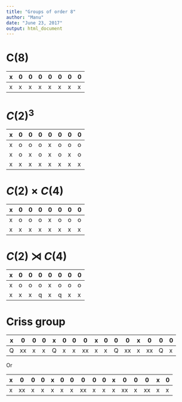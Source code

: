 ```yaml
---
title: "Groups of order 8"
author: "Manu"
date: "June 23, 2017"
output: html_document
---
```


# C(8)

| x | 0 | 0 | 0 | 0 | 0 | 0 | 0 |
|---|---|---|---|---|---|---|---|
| x | x | x | x | x | x | x | x |


# $C(2)^3$

| x | 0 | 0 | 0 | 0 | 0 | 0 | 0 |
|---|---|---|---|---|---|---|---|
| x | o | o | o | x | o | o | o |
| x | o | x | o | x | o | x | o |
| x | x | x | x | x | x | x | x |


# $C(2) \times C(4)$

| x | 0 | 0 | 0 | 0 | 0 | 0 | 0 |
|---|---|---|---|---|---|---|---|
| x | o | o | o | x | o | o | o |
| x | x | x | x | x | x | x | x |


# $C(2) \rtimes C(4)$

| x | 0 | 0 | 0 | 0 | 0 | 0 | 0 |
|---|---|---|---|---|---|---|---|
| x | o | o | o | x | o | o | o |
| x | x | x | q | x | q | x | x |

# Criss group

| x | 0  | 0 | 0 | x | 0 | 0 | 0  | x | 0 | 0 | 0  | x | 0  | 0 | 0 |
|---|----|---|---|---|---|---|----|---|---|---|----|---|----|---|---|
| Q | xx | x | x | Q | x | x | xx | x | x | Q | xx | x | xx | Q | x |

Or

| x | 0  | 0 | 0 | x | 0 | 0 | 0  | 0 | 0 | x | 0  | 0 | 0  | x | 0 |
|---|----|---|---|---|---|---|----|---|---|---|----|---|----|---|---|
| x | xx | x | x | x | x | x | xx | x | x | x | xx | x | xx | x | x |